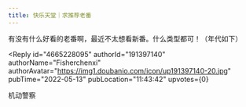 ```yaml
---
title: 快乐天堂｜求推荐老番
---
```



<Forum groupName="动画番剧" groupUrl="https://www.douban.com/group/596353/" archivedAt="2025-05-16T16:32:07.553Z">
  <Post
    id="266498658"
    title="快乐天堂｜求推荐老番"
    url="https://www.douban.com/group/topic/266498658/?_spm_id=MTk2NjgzNzk2"
    pubTime="2023-05-15"
    highlightUserId="191397140"
  >
有没有什么好看的老番啊，最近不太想看新番。什么类型都可！（年代如下）



<Reply
  id="4665228095"
  authorId="191397140"
  authorName="Fisherchenxi"
  authorAvatar="https://img1.doubanio.com/icon/up191397140-20.jpg"
  pubTime="2022-05-13"
  pubLocation="11:43:42"
  upvotes={0}
>
机动警察
</Reply>
  </Post>
</Forum>
